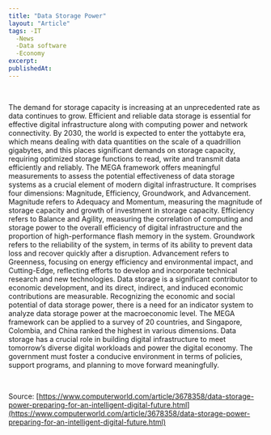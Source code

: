 ```yaml
---
title: "Data Storage Power"
layout: "Article"
tags: -IT
  -News
  -Data software
  -Economy
excerpt:
publishedAt:
---
```


<br />
<p classeName="article__text">
 The demand for storage capacity is increasing at an unprecedented rate as data continues to grow. 
 Efficient and reliable data storage is essential for effective digital infrastructure along with computing power and network connectivity.
 By 2030, the world is expected to enter the yottabyte era, which means dealing with data quantities on the scale of a quadrillion gigabytes,
 and this places significant demands on storage capacity, requiring optimized storage functions to read, write and transmit data efficiently and reliably.
 The MEGA framework offers meaningful measurements to assess the potential effectiveness of data storage systems as a crucial element of modern digital infrastructure. 
 It comprises four dimensions: Magnitude, Efficiency, Groundwork, and Advancement. 
 Magnitude refers to Adequacy and Momentum, measuring the magnitude of storage capacity and growth of investment in storage capacity. 
 Efficiency refers to Balance and Agility, measuring the correlation of computing and storage power to the overall efficiency of digital infrastructure and the 
 proportion of high-performance flash memory in the system. Groundwork refers to the reliability of the system, in terms of its ability to prevent data loss and recover quickly after a disruption.
 Advancement refers to Greenness, focusing on energy efficiency and environmental impact, and Cutting-Edge, reflecting efforts to develop and incorporate technical research and new technologies.
 Data storage is a significant contributor to economic development, and its direct, indirect, and induced economic contributions are measurable. Recognizing the economic and social potential of data storage power,
 there is a need for an indicator system to analyze data storage power at the macroeconomic level. The MEGA framework can be applied to a survey of 20 countries, and Singapore, Colombia, and China ranked the highest in various dimensions.
 Data storage has a crucial role in building digital infrastructure to meet tomorrow’s diverse digital workloads and power the digital economy. The government must foster a conducive environment in terms of policies, support programs, and 
 planning to move forward meaningfully.
</p>
<br />

Source: [https://www.computerworld.com/article/3678358/data-storage-power-preparing-for-an-intelligent-digital-future.html](https://www.computerworld.com/article/3678358/data-storage-power-preparing-for-an-intelligent-digital-future.html)
